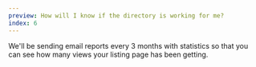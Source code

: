 ```yaml
---
preview: How will I know if the directory is working for me?
index: 6
---
```


We'll be sending email reports every 3 months with statistics so that you can see how many views your listing page has been getting.